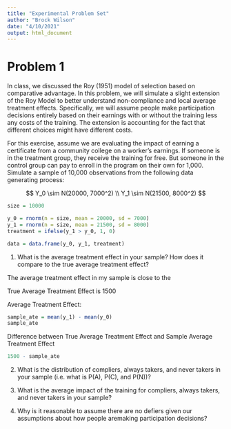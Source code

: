 ```yaml
---
title: "Experimental Problem Set"
author: "Brock Wilson"
date: "4/10/2021"
output: html_document
---
```



# Problem 1

In class, we discussed the Roy (1951) model of selection based on comparative advantage. In this problem, we will simulate a slight extension of the Roy Model to better understand non-compliance and local average treatment effects. Specifically, we will assume people make participation decisions entirely based on their earnings with or without the training less any costs of the training. The extension is accounting for the fact that different choices might have different costs.

For this exercise, assume we are evaluating the impact of earning a certificate from a community college on a worker’s earnings. If someone is in the treatment group, they receive the training for free. But someone in the control group can pay to enroll in the program on their own for 1,000. Simulate a sample of 10,000 observations from the following data generating process:

$$
Y_0 \sim N(20000, 7000^2) \\
Y_1 \sim N(21500, 8000^2)
$$

```R
size = 10000

y_0 = rnorm(n = size, mean = 20000, sd = 7000)
y_1 = rnorm(n = size, mean = 21500, sd = 8000)
treatment = ifelse(y_1 > y_0, 1, 0)

data = data.frame(y_0, y_1, treatment)
```


1. What is the average treatment effect in your sample? How does it compare to the true average treatment effect?

The average treatment effect in my sample is close to the 

True Average Treatment Effect is 1500

Average Treatment Effect:

```R
sample_ate = mean(y_1) - mean(y_0)
sample_ate
```

Difference between True Average Treatment Effect and Sample Average Treatment Effect

```R
1500 - sample_ate
```

2. What is the distribution of compliers, always takers, and never takers in your sample (i.e. what is P(A), P(C), and P(N))?

3. What is the average impact of the training for compliers, always takers, and never takers in your sample?

4. Why is it reasonable to assume there are no defiers given our assumptions about how people aremaking participation decisions?






\newpage


